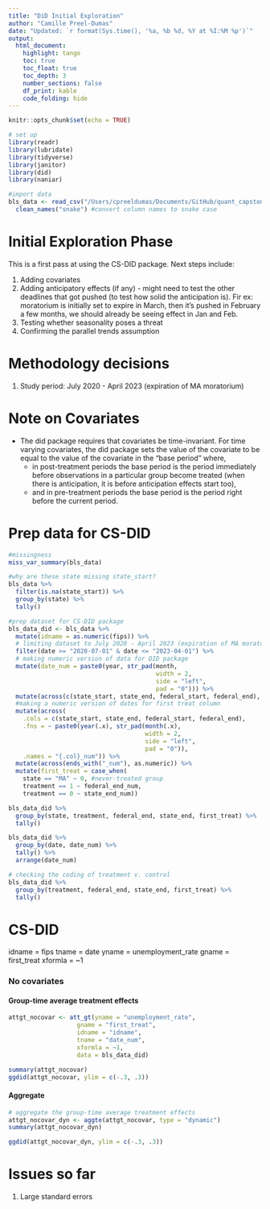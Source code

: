 ```yaml
---
title: "DiD Initial Exploration"
author: "Camille Preel-Dumas"
date: "Updated: `r format(Sys.time(), '%a, %b %d, %Y at %I:%M %p')`"
output: 
  html_document:
    highlight: tango
    toc: true
    toc_float: true
    toc_depth: 3
    number_sections: false
    df_print: kable
    code_folding: hide
---
```


```r
knitr::opts_chunk$set(echo = TRUE)

# set up
library(readr)
library(lubridate)
library(tidyverse)
library(janitor)
library(did)
library(naniar)

#import data
bls_data <- read_csv("/Users/cpreeldumas/Documents/GitHub/quant_capstone/data_clean/BLS_county_employment_clean.csv") %>% 
  clean_names("snake") #convert column names to snake case
```

# Initial Exploration Phase

This is a first pass at using the CS-DID package. Next steps include:

1. Adding covariates
2. Adding anticipatory effects (if any) - might need to test the other deadlines that got pushed (to test how solid the anticipation is). Fir ex: moratorium is initially set to expire in March, then it's pushed in February a few months, we should already be seeing effect in Jan and Feb.
3. Testing whether seasonality poses a threat
4. Confirming the parallel trends assumption

# Methodology decisions

1. Study period: July 2020 - April 2023 (expiration of MA moratorium)

# Note on Covariates

* The did package requires that covariates be time-invariant. For time varying covariates, the did package sets the value of the covariate to be equal to the value of the covariate in the “base period” where, 
  * in post-treatment periods the base period is the period immediately before observations in a particular group become treated (when there is anticipation, it is before anticipation effects start too), 
  * and in pre-treatment periods the base period is the period right before the current period. 

# Prep data for CS-DID
```r
#missingness
miss_var_summary(bls_data)

#why are these state missing state_start? 
bls_data %>% 
  filter(is.na(state_start)) %>% 
  group_by(state) %>% 
  tally()

#prep dataset for CS-DID package
bls_data_did <- bls_data %>% 
  mutate(idname = as.numeric(fips)) %>% 
  # limiting dataset to July 2020 - April 2023 (expiration of MA moratorium)
  filter(date >= "2020-07-01" & date <= "2023-04-01") %>% 
  # making numeric version of data for DID package
  mutate(date_num = paste0(year, str_pad(month,
                                         width = 2,
                                         side = "left",
                                         pad = "0"))) %>% 
  mutate(across(c(state_start, state_end, federal_start, federal_end), mdy)) %>% 
  #making a numeric version of dates for first treat column
  mutate(across(
    .cols = c(state_start, state_end, federal_start, federal_end), 
    .fns = ~ paste0(year(.x), str_pad(month(.x),
                                      width = 2,
                                      side = "left",
                                      pad = "0")),
    .names = "{.col}_num")) %>% 
  mutate(across(ends_with("_num"), as.numeric)) %>% 
  mutate(first_treat = case_when(
    state == "MA" ~ 0, #never-treated group
    treatment == 1 ~ federal_end_num,
    treatment == 0 ~ state_end_num)) 

bls_data_did %>% 
  group_by(state, treatment, federal_end, state_end, first_treat) %>% 
  tally()

bls_data_did %>% 
  group_by(date, date_num) %>% 
  tally() %>% 
  arrange(date_num)

# checking the coding of treatment v. control
bls_data_did %>% 
  group_by(treatment, federal_end, state_end, first_treat) %>% 
  tally()
```

# CS-DID

idname = fips
tname = date
yname = unemployment_rate
gname = first_treat
xformla = ~1 

### No covariates

#### Group-time average treatment effects
```r
attgt_nocovar <- att_gt(yname = "unemployment_rate",
                   gname = "first_treat",
                   idname = "idname",
                   tname = "date_num",
                   xformla = ~1,
                   data = bls_data_did)

summary(attgt_nocovar)
ggdid(attgt_nocovar, ylim = c(-.3, .3))
```

#### Aggregate 
```r
# aggregate the group-time average treatment effects
attgt_nocovar_dyn <- aggte(attgt_nocovar, type = "dynamic")
summary(attgt_nocovar_dyn)

ggdid(attgt_nocovar_dyn, ylim = c(-.3, .3))
```
# Issues so far

1. Large standard errors

